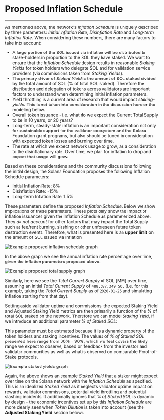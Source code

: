 # Proposed Inflation Schedule

---

As mentioned above, the network's _Inflation Schedule_ is uniquely described by
three parameters: _Initial Inflation Rate_, _Disinflation Rate_ and _Long-term
Inflation Rate_. When considering these numbers, there are many factors to take
into account:

- A large portion of the SOL issued via inflation will be distributed to
  stake-holders in proportion to the SOL they have staked. We want to ensure
  that the _Inflation Schedule_ design results in reasonable _Staking Yields_
  for token holders who delegate SOL and for validation service providers (via
  commissions taken from _Staking Yields_).
- The primary driver of _Staked Yield_ is the amount of SOL staked divided by
  the total amount of SOL (% of total SOL staked). Therefore the distribution
  and delegation of tokens across validators are important factors to understand
  when determining initial inflation parameters.
- Yield throttling is a current area of research that would impact
  _staking-yields_. This is not taken into consideration in the discussion here
  or the modeling below.
- Overall token issuance - i.e. what do we expect the Current Total Supply to be
  in 10 years, or 20 years?
- Long-term, steady-state inflation is an important consideration not only for
  sustainable support for the validator ecosystem and the Solana Foundation
  grant programs, but also should be tuned in consideration with expected token
  losses and burning over time.
- The rate at which we expect network usage to grow, as a consideration to the
  disinflationary rate. Over time, we plan for inflation to drop and expect that
  usage will grow.

Based on these considerations and the community discussions following the
initial design, the Solana Foundation proposes the following Inflation Schedule
parameters:

- Initial Inflation Rate: 8%
- Disinflation Rate: -15%
- Long-term Inflation Rate: 1.5%

These parameters define the proposed _Inflation Schedule_. Below we show
implications of these parameters. These plots only show the impact of inflation
issuances given the Inflation Schedule as parameterized above. They _do not
account_ for other factors that may impact the Total Supply such as fee/rent
burning, slashing or other unforeseen future token destruction events.
Therefore, what is presented here is an **upper limit** on the amount of SOL
issued via inflation.

![Example proposed inflation schedule graph](/assets/docs/economics/proposed_inflation_schedule.png)

In the above graph we see the annual inflation rate percentage over time, given
the inflation parameters proposed above.

![Example proposed total supply graph](/assets/docs/economics/proposed_total_supply.png)

Similarly, here we see the _Total Current Supply_ of SOL [MM] over time,
assuming an initial _Total Current Supply_ of `488,587,349 SOL` (i.e. for this
example, taking the _Total Current Supply_ as of `2020-01-25` and simulating
inflation starting from that day).

Setting aside validator uptime and commissions, the expected Staking Yield and
Adjusted Staking Yield metrics are then primarily a function of the % of total
SOL staked on the network. Therefore we can model _Staking Yield_, if we
introduce an additional parameter _% of Staked SOL_:



This parameter must be estimated because it is a dynamic property of the token
holders and staking incentives. The values of _% of Staked SOL_ presented here
range from 60% - 90%, which we feel covers the likely range we expect to
observe, based on feedback from the investor and validator communities as well
as what is observed on comparable Proof-of-Stake protocols.

![Example staked yields graph](/assets/docs/economics/example_staked_yields.png)

Again, the above shows an example _Staked Yield_ that a staker might expect over
time on the Solana network with the _Inflation Schedule_ as specified. This is
an idealized _Staked Yield_ as it neglects validator uptime impact on rewards,
validator commissions, potential yield throttling and potential slashing
incidents. It additionally ignores that _% of Staked SOL_ is dynamic by design -
the economic incentives set up by this _Inflation Schedule_ are more clearly
seen when _Token Dilution_ is taken into account (see the **Adjusted Staking
Yield** section below).
